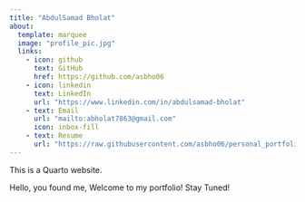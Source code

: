 ```yaml
---
title: "AbdulSamad Bholat"
about: 
  template: marquee
  image: "profile_pic.jpg"
  links: 
    - icon: github
      text: GitHub
      href: https://github.com/asbho06
    - icon: linkedin
      text: LinkedIn
      url: "https://www.linkedin.com/in/abdulsamad-bholat"
    - text: Email
      url: "mailto:abholat7863@gmail.com"
      icon: inbox-fill
    - text: Resume
      url: "https://raw.githubusercontent.com/asbho06/personal_portfolio/main/resume_2_real.pdf"
---
```


This is a Quarto website.

Hello, you found me, Welcome to my portfolio! Stay Tuned!

